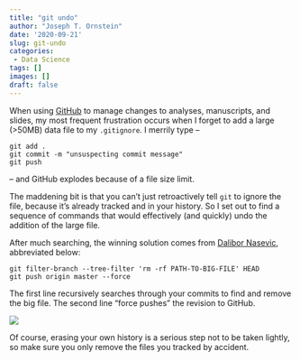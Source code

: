 ```yaml
---
title: "git undo"
author: "Joseph T. Ornstein"
date: '2020-09-21'
slug: git-undo
categories:
 - Data Science
tags: []
images: []
draft: false
---
```


When using [GitHub](bryan-2017.pdf) to manage changes to analyses, manuscripts, and slides, my most frequent frustration occurs when I forget to add a large (>50MB) data file to my `.gitignore`. I merrily type --

```
git add .
git commit -m "unsuspecting commit message"
git push
```

-- and GitHub explodes because of a file size limit. 

The maddening bit is that you can't just retroactively tell `git` to ignore the file, because it's already tracked and in your history. So I set out to find a sequence of commands that would effectively (and quickly) undo the addition of the large file.

After much searching, the winning solution comes from [Dalibor Nasevic](https://dalibornasevic.com/posts/2-permanently-remove-files-and-folders-from-a-git-repository), abbreviated below:

```
git filter-branch --tree-filter 'rm -rf PATH-TO-BIG-FILE' HEAD
git push origin master --force
```

The first line recursively searches through your commits to find and remove the big file. The second line "force pushes" the revision to GitHub.

![](force-push.png)

Of course, erasing your own history is a serious step not to be taken lightly, so make sure you only remove the files you tracked by accident. 